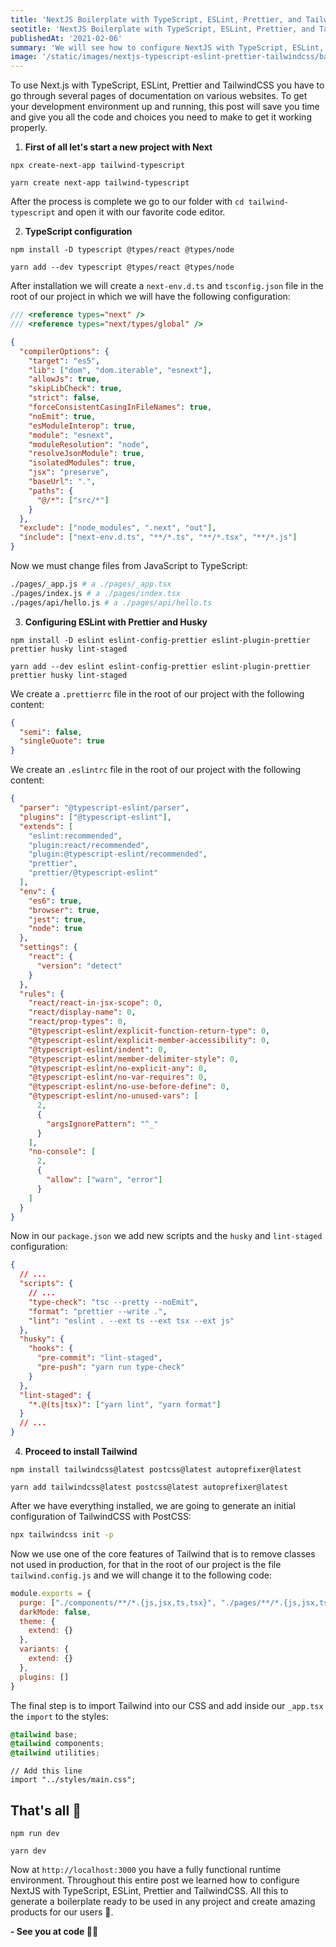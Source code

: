 ```yaml
---
title: 'NextJS Boilerplate with TypeScript, ESLint, Prettier, and TailwindCSS'
seotitle: 'NextJS Boilerplate with TypeScript, ESLint, Prettier, and TailwindCSS'
publishedAt: '2021-02-06'
summary: 'We will see how to configure NextJS with TypeScript, ESLint, Prettier and TailwindCSS to generate a boilerplate ready to be used in any project.'
image: '/static/images/nextjs-typescript-eslint-prettier-tailwindcss/banner.jpg'
---
```


To use Next.js with TypeScript, ESLint, Prettier and TailwindCSS you have to go through several pages of documentation on various websites. To get your development environment up and running, this post will save you time and give you all the code and choices you need to make to get it working properly.

1. **First of all let's start a new project with Next**

```bash:npm
npx create-next-app tailwind-typescript
```

```bash:yarn
yarn create next-app tailwind-typescript
```

After the process is complete we go to our folder with `cd tailwind-typescript` and open it with our favorite code editor.

2. **TypeScript configuration**

```bash:npm
npm install -D typescript @types/react @types/node
```

```bash:yarn
yarn add --dev typescript @types/react @types/node
```

After installation we will create a `next-env.d.ts` and `tsconfig.json` file in the root of our project in which we will have the following configuration:

```ts:next-env.d.ts
/// <reference types="next" />
/// <reference types="next/types/global" />
```

```json:tsconfig.json
{
  "compilerOptions": {
    "target": "es5",
    "lib": ["dom", "dom.iterable", "esnext"],
    "allowJs": true,
    "skipLibCheck": true,
    "strict": false,
    "forceConsistentCasingInFileNames": true,
    "noEmit": true,
    "esModuleInterop": true,
    "module": "esnext",
    "moduleResolution": "node",
    "resolveJsonModule": true,
    "isolatedModules": true,
    "jsx": "preserve",
    "baseUrl": ".",
    "paths": {
      "@/*": ["src/*"]
    }
  },
  "exclude": ["node_modules", ".next", "out"],
  "include": ["next-env.d.ts", "**/*.ts", "**/*.tsx", "**/*.js"]
}
```

Now we must change files from JavaScript to TypeScript:

```bash
./pages/_app.js # a ./pages/_app.tsx
./pages/index.js # a ./pages/index.tsx
./pages/api/hello.js # a ./pages/api/hello.ts
```

3. **Configuring ESLint with Prettier and Husky**

```bash:npm
npm install -D eslint eslint-config-prettier eslint-plugin-prettier prettier husky lint-staged
```

```bash:yarn
yarn add --dev eslint eslint-config-prettier eslint-plugin-prettier prettier husky lint-staged
```

We create a `.prettierrc` file in the root of our project with the following content:

```json
{
  "semi": false,
  "singleQuote": true
}
```

We create an `.eslintrc` file in the root of our project with the following content:

```json
{
  "parser": "@typescript-eslint/parser",
  "plugins": ["@typescript-eslint"],
  "extends": [
    "eslint:recommended",
    "plugin:react/recommended",
    "plugin:@typescript-eslint/recommended",
    "prettier",
    "prettier/@typescript-eslint"
  ],
  "env": {
    "es6": true,
    "browser": true,
    "jest": true,
    "node": true
  },
  "settings": {
    "react": {
      "version": "detect"
    }
  },
  "rules": {
    "react/react-in-jsx-scope": 0,
    "react/display-name": 0,
    "react/prop-types": 0,
    "@typescript-eslint/explicit-function-return-type": 0,
    "@typescript-eslint/explicit-member-accessibility": 0,
    "@typescript-eslint/indent": 0,
    "@typescript-eslint/member-delimiter-style": 0,
    "@typescript-eslint/no-explicit-any": 0,
    "@typescript-eslint/no-var-requires": 0,
    "@typescript-eslint/no-use-before-define": 0,
    "@typescript-eslint/no-unused-vars": [
      2,
      {
        "argsIgnorePattern": "^_"
      }
    ],
    "no-console": [
      2,
      {
        "allow": ["warn", "error"]
      }
    ]
  }
}
```

Now in our `package.json` we add new scripts and the `husky` and `lint-staged` configuration:

```json
{
  // ...
  "scripts": {
    // ...
    "type-check": "tsc --pretty --noEmit",
    "format": "prettier --write .",
    "lint": "eslint . --ext ts --ext tsx --ext js"
  },
  "husky": {
    "hooks": {
      "pre-commit": "lint-staged",
      "pre-push": "yarn run type-check"
    }
  },
  "lint-staged": {
    "*.@(ts|tsx)": ["yarn lint", "yarn format"]
  }
  // ...
}
```

4. **Proceed to install Tailwind**

```bash:npm
npm install tailwindcss@latest postcss@latest autoprefixer@latest
```

```bash:yarn
yarn add tailwindcss@latest postcss@latest autoprefixer@latest
```

After we have everything installed, we are going to generate an initial configuration of TailwindCSS with PostCSS:

```bash
npx tailwindcss init -p
```

Now we use one of the core features of Tailwind that is to remove classes not used in production, for that in the root of our project is the file `tailwind.config.js` and we will change it to the following code:

```js:tailwind.config.js
module.exports = {
  purge: ["./components/**/*.{js,jsx,ts,tsx}", "./pages/**/*.{js,jsx,ts,tsx}"],
  darkMode: false,
  theme: {
    extend: {}
  },
  variants: {
    extend: {}
  },
  plugins: []
}
```

The final step is to import Tailwind into our CSS and add inside our `_app.tsx` the `import` to the styles:

```css:./styles/main.css
@tailwind base;
@tailwind components;
@tailwind utilities;
```

```tsx:./pages/_app.tsx
// Add this line
import "../styles/main.css";
```

## That's all 🤯

```bash:npm
npm run dev
```

```bash:yarn
yarn dev
```

Now at `http://localhost:3000` you have a fully functional runtime environment. Throughout this entire post we learned how to configure NextJS with TypeScript, ESLint, Prettier and TailwindCSS. All this to generate a boilerplate ready to be used in any project and create amazing products for our users 🚀.

**- See you at code 👨‍💻**
